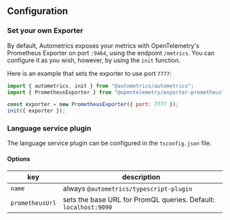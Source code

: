## Configuration

### Set your own Exporter

By default, Autometrics exposes your metrics with OpenTelemetry's Prometheus
Exporter on port `:9464`, using the endpoint `/metrics`. You can configure it as
you wish, however, by using the `init` function.

Here is an example that sets the exporter to use port `7777`:

```javascript
import { autometrics, init } from "@autometrics/autometrics";
import { PrometheusExporter } from "@opentelemetry/exporter-prometheus";

const exporter = new PrometheusExporter({ port: 7777 });
init({ exporter });
```

### Language service plugin

The language service plugin can be configured in the `tsconfig.json` file.

#### Options

| key             | description                                                     |
| --------------- | --------------------------------------------------------------- |
| `name`          | always `@autometrics/typescript-plugin`                         |
| `prometheusUrl` | sets the base URL for PromQL queries. Default: `localhost:9090` |

